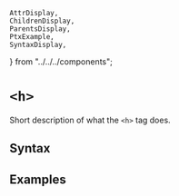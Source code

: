     AttrDisplay,
    ChildrenDisplay,
    ParentsDisplay,
    PtxExample,
    SyntaxDisplay,
} from "../../../components";

# `<h>`

Short description of what the `<h>` tag does.

## Syntax

<SyntaxDisplay name="h" />

## Examples

    
